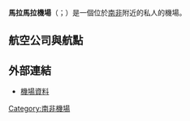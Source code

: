 {{Infobox Airport
|airport_name = 馬拉馬拉機場
|nativename = {{lang|en|Mala Mala Airport}}
|open =
|type = 私人
|operator =
|city-served = 馬拉馬拉
|location = [[南非|南非]][[普馬蘭加省|普馬蘭加省]]马拉马拉野生动物保护区
|elevation-m = 343
|IATA = AAM
|ICAO = FAMD
| latd = 24 | latm = 49 | lats = 05 | latNS = S
| longd= 31 | longm= 32 | longs= 41 | longEW= E
| coordinates_type       =
| coordinates_region     = ZA-MP
| coordinates_notitle    =
| image_map              =
| image_mapsize          =
| image_map_alt          =
| image_map_caption      =
| pushpin_map            = South Africa
| pushpin_label_position =
| pushpin_label          = AAM/FAMD
| pushpin_map_alt        =
| pushpin_mapsize        =
| pushpin_image          =
| pushpin_map_caption    = 機場在南非的位置
|website =
|r1-number = 16/34
|r1-length-f = 4,145
|r1-length-m = 1,263
|r1-surface = [[柏油|柏油]]
|footnotes  =
}}
'''馬拉馬拉機場'''（{{lang-en|Mala Mala Airport}}；{{airport codes|AAM|FAMD}}）是一個位於[[南非|南非]]{{le|马拉马拉野生动物保护区|Mala Mala Game Reserve}}附近的私人的機場。

==航空公司與航點==
{{Airport-dest-list
| [[南非航空連結|南非航空連結]] | [[奧利弗·坦博國際機場|約翰內斯堡]]
}}

==外部連結==
*[https://web.archive.org/web/20160303195430/http://worldaerodata.com/wad.cgi?airport=FAMD  機場資料]
{{南非客運機場}}
[[Category:南非機場|Category:南非機場]]
